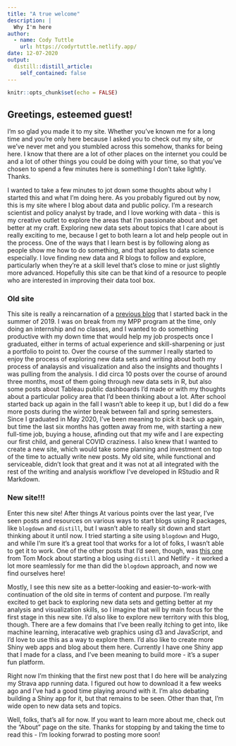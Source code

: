 ```yaml
---
title: "A true welcome"
description: |
  Why I'm here
author:
  - name: Cody Tuttle
    url: https://codyrtuttle.netlify.app/
date: 12-07-2020
output:
  distill::distill_article:
    self_contained: false
---
```



```r
knitr::opts_chunk$set(echo = FALSE)
```

## Greetings, esteemed guest! 

I'm so glad you made it to my site. Whether you've known me for a long time and you're only here because I asked you to check out my site, or we've never met and you stumbled across this somehow, thanks for being here. I know that there are a lot of other places on the internet you could be and a lot of other things you could be doing with your time, so that you've chosen to spend a few minutes here is something I don't take lightly. Thanks.

I wanted to take a few minutes to jot down some thoughts about why I started this and what I'm doing here. As you probably figured out by now, this is my site where I blog about data and public policy. I'm a research scientist and policy analyst by trade, and I love working with data - this is my creative outlet to explore the areas that I'm passionate about and get better at my craft. Exploring new data sets about topics that I care about is really exciting to me, because I get to both learn a lot and help people out in the process. One of the ways that I learn best is by following along as people show me how to do something, and that applies to data science especially. I love finding new data and R blogs to follow and explore, particularly when they're at a skill level that's close to mine or just slightly more advanced. Hopefully this site can be that kind of a resource to people who are interested in improving their data tool box. 

### Old site

This site is really a reincarnation of a [previous blog](https://crtuttle.weebly.com/) that I started back in the summer of 2019. I was on break from my MPP program at the time, only doing an internship and no classes, and I wanted to do something productive with my down time that would help my job prospects once I graduated, either in terms of actual experience and skill-sharpening or just a portfolio to point to. Over the course of the summer I really started to enjoy the process of exploring new data sets and writing about both my process of analaysis and visualization and also the insights and thoughts I was pulling from the analysis. I did circa 10 posts over the course of around three months, most of them going through new data sets in R, but also some posts about Tableau public dashboards I'd made or with my thoughts about a particular policy area that I'd been thinking about a lot. After school started back up again in the fall I wasn't able to keep it up, but I did do a few more posts during the winter break between fall and spring semesters. Since I graduated in May 2020, I've been meaning to pick it back up again, but time the last six months has gotten away from me, with starting a new full-time job, buying a house, afinding out that my wife and I are expecting our first child, and general COVID craziness. I also knew that I wanted to create a new site, which would take some planning and investment on top of the time to actually write new posts. My old site, while functional and serviceable, didn't look that great and it was not at all integrated with the rest of the writing and analysis workflow I've developed in RStudio and R Markdown. 

### New site!!!

Enter this new site! After things At various points over the last year, I've seen posts and resources on various ways to start blogs using R packages, like `blogdown` and `distill`, but I wasn't able to really sit down and start thinking about it until now. I tried starting a site using `blogdown` and Hugo, and while I'm sure it's a great tool that works for a lot of folks, I wasn't able to get it to work. One of the other posts that I'd seen, though, was [this one](https://themockup.netlify.app/posts/2020-08-01-building-a-blog-with-distill/) from Tom Mock about starting a blog using `distill` and Netlify - it worked a lot more seamlessly for me than did the `blogdown` approach, and now we find ourselves here!

Mostly, I see this new site as a better-looking and easier-to-work-with continuation of the old site in terms of content and purpose. I'm really excited to get back to exploring new data sets and getting better at my analysis and visualization skills, so I imagine that will by main focus for the first stage in this new site. I'd also like to explore new territory with this blog, though. There are a few domains that I've been really itching to get into, like machine learning, interacative web graphics using d3 and JavaScript, and I'd love to use this as a way to explore them. I'd also like to create more Shiny web apps and blog about them here. Currently I have one Shiny app that I made for a class, and I've been meaning to build more - it's a super fun platform. 

Right now I'm thinking that the first new post that I do here will be analyzing my Strava app running data. I figured out how to download it a few weeks ago and I've had a good time playing around with it. I'm also debating building a Shiny app for it, but that remains to be seen. Other than that, I'm wide open to new data sets and topics. 

Well, folks, that's all for now. If you want to learn more about me, check out the "About" page on the site. Thanks for stopping by and taking the time to read this - I'm looking forwrad to posting more soon!


